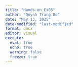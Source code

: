 ```yaml
---
title: "Hands-on_Ex05"
author: "Quynh Trang Do"
date: "May 13, 2025"
date-modified: "last-modified"
format: docx
editor: visual
execute: 
  eval: true
  echo: true
  warning: false
  freeze: true
---
```

